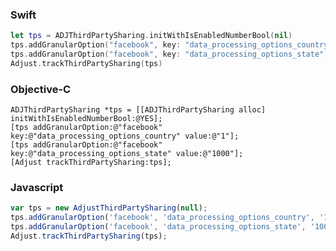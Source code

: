 <Tabs>
<Tab sync="swift">

### Swift

```swift
let tps = ADJThirdPartySharing.initWithIsEnabledNumberBool(nil)
tps.addGranularOption("facebook", key: "data_processing_options_country", value: "1")
tps.addGranularOption("facebook", key: "data_processing_options_state", value: "1000")
Adjust.trackThirdPartySharing(tps)
```

</Tab>
<Tab sync="objc">

### Objective-C

```objc
ADJThirdPartySharing *tps = [[ADJThirdPartySharing alloc] initWithIsEnabledNumberBool:@YES];
[tps addGranularOption:@"facebook" key:@"data_processing_options_country" value:@"1"];
[tps addGranularOption:@"facebook" key:@"data_processing_options_state" value:@"1000"];
[Adjust trackThirdPartySharing:tps];
```

</Tab>
<Tab sync="js">

### Javascript

```js
var tps = new AdjustThirdPartySharing(null);
tps.addGranularOption('facebook', 'data_processing_options_country', '1');
tps.addGranularOption('facebook', 'data_processing_options_state', '1000');
Adjust.trackThirdPartySharing(tps);
```

</Tab>
</Tabs>
